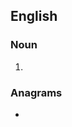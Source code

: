 ==English==

===Noun===
{{head|en|noun form}}

# {{plural of|en|huggle}}

===Anagrams===
* {{anagrams|en|a=egghlsu|shuggle}}